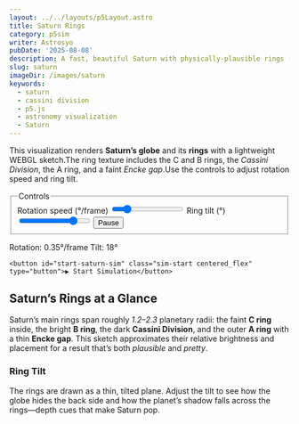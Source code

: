 ```yaml
---
layout: ../../layouts/p5Layout.astro
title: Saturn Rings
category: p5sim
writer: Astrosyo
pubDate: '2025-08-08'
description: A fast, beautiful Saturn with physically-plausible rings (C, B, Cassini Division, A, Encke) and adjustable ring tilt.
slug: saturn
imageDir: /images/saturn
keywords:
  - saturn
  - cassini division
  - p5.js
  - astronomy visualization
  - Saturn
---
```



<div class="p5-container centered_flex">
  <p class="Tool-Explanation">This visualization renders <strong>Saturn’s globe</strong> and its <strong>rings</strong> with a lightweight WEBGL sketch.The ring texture includes the C and B rings, the <em>Cassini Division</em>, the A ring, and a faint <em>Encke gap</em>.Use the controls to adjust rotation speed and ring tilt.</p>

  <div class="upper-div">
    <form class="sim-controls" onsubmit="return false" aria-label="Simulation controls">
      <fieldset class="controls-group">
        <legend>Controls</legend>
        <label>
          Rotation speed (°/frame)
          <input id="js-speed" type="range" min="0" max="2" step="0.01" value="0.35" />
        </label>
        <label>
          Ring tilt (°)
          <input id="js-tilt" type="range" min="-30" max="30" step="1" value="18" />
        </label>
        <button id="js-pause" class="pill" type="button">Pause</button>
      </fieldset>
    </form>
  </div>

  <figcaption class="sim-caption">
    <span>Rotation: <output id="out-rot">0.35</output>°/frame</span>
    <span>Tilt: <output id="out-tilt">18</output>°</span>
  </figcaption>

  <div class="sim-stage">
    <div id="saturn-sim" class="sim-canvas" aria-label="Saturn rings canvas"></div>

    <button id="start-saturn-sim" class="sim-start centered_flex" type="button">▶ Start Simulation</button>
  </div>

</div>

<div class="p5-article">
  <h2>Saturn’s Rings at a Glance</h2>
  <p>
    Saturn’s main rings span roughly <em>1.2–2.3</em> planetary radii:
    the faint <strong>C ring</strong> inside, the bright <strong>B ring</strong>, the dark
    <strong>Cassini Division</strong>, and the outer <strong>A ring</strong> with a thin <strong>Encke gap</strong>.
    This sketch approximates their relative brightness and placement for a result that’s both <em>plausible</em> and <em>pretty</em>.
  </p>

  <h3>Ring Tilt</h3>
  <p>
    The rings are drawn as a thin, tilted plane. Adjust the tilt to see how the globe hides the back side and how
    the planet’s shadow falls across the rings—depth cues that make Saturn pop.
  </p>
</div>


<script type="module" src="/p5/bootstrap-saturn.js"></script>